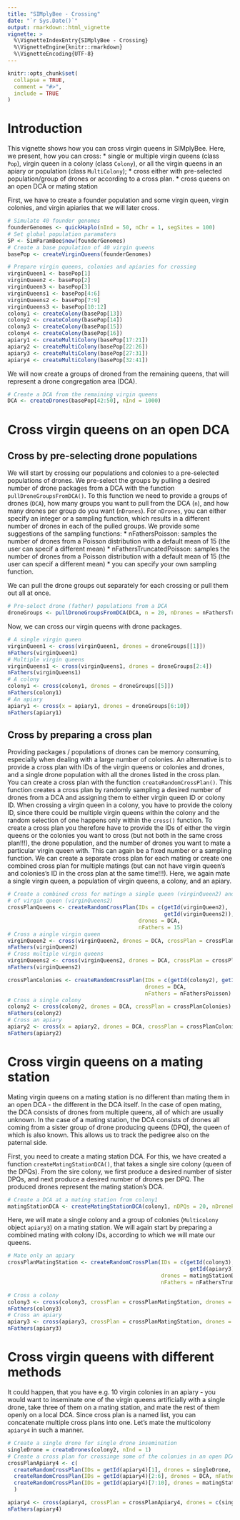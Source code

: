 ```yaml
---
title: "SIMplyBee - Crossing"
date: "`r Sys.Date()`"
output: rmarkdown::html_vignette
vignette: >
  %\VignetteIndexEntry{SIMplyBee - Crossing}
  %\VignetteEngine{knitr::rmarkdown}
  %\VignetteEncoding{UTF-8}
---
```


```r
knitr::opts_chunk$set(
  collapse = TRUE,
  comment = "#>",
  include = TRUE
)
```
# Introduction

This vignette shows how you can cross virgin queens in SIMplyBee. Here, we present, how you can cross:
* single or multiple virgin queens (class `Pop`), virgin queen in a colony (class `Colony`), or all the virgin queens in an apiary or population (class `MultiColony`);
* cross either with pre-selected population/group of drones or according to a cross plan.
* cross queens on an open DCA or mating station

First, we have to create a founder population and some virgin queen, virgin colonies, and virgin apiaries
that we will later cross.
```r
# Simulate 40 founder genomes
founderGenomes <- quickHaplo(nInd = 50, nChr = 1, segSites = 100)
# Set global population paramaters
SP <- SimParamBee$new(founderGenomes)
# Create a base population of 40 virgin queens
basePop <- createVirginQueens(founderGenomes)

# Prepare virgin queens, colonies and apiaries for crossing
virginQueen1 <- basePop[1]
virginQueen2 <- basePop[2]
virginQueen3 <- basePop[3]
virginQueens1 <- basePop[4:6]
virginQueens2 <- basePop[7:9]
virginQueens3 <- basePop[10:12]
colony1 <- createColony(basePop[13])
colony2 <- createColony(basePop[14])
colony3 <- createColony(basePop[15])
colony4 <- createColony(basePop[16])
apiary1 <- createMultiColony(basePop[17:21])
apiary2 <- createMultiColony(basePop[22:26])
apiary3 <- createMultiColony(basePop[27:31])
apiary4 <- createMultiColony(basePop[32:41])
```

We will now create a groups of droned from the remaining queens, that will represent a drone congregation area (DCA).
```r
# Create a DCA from the remaining virgin queens
DCA <- createDrones(basePop[42:50], nInd = 1000)
```

# Cross virgin queens on an open DCA
## Cross by pre-selecting drone populations
We will start by crossing our populations and colonies to a pre-selected populations of drones. We pre-select the groups by pulling a desired number of drone packages from a DCA with the function `pullDroneGroupsFromDCA()`. To this function we need to provide a groups of drones (`DCA`), how many groups you want to pull from the DCA (`n`), and how many drones per group do you want (`nDrones`). For `nDrones`, you can either specify an integer or a sampling function, which results in a different number of drones in each of the pulled groups. We provide some suggestions of the sampling functions:
* nFathersPoisson: samples the number of drones from a Poisson distribution with a default mean of 15 (the user can specif a different mean)
* nFathersTruncatedPoisson: samples the number of drones from a Poisson distribution with a default mean of 15 (the user can specif a different mean)
* you can specify your own sampling function.

We can pull the drone groups out separately for each crossing or pull them out all at once.
```r
# Pre-select drone (father) populations from a DCA
droneGroups <- pullDroneGroupsFromDCA(DCA, n = 20, nDrones = nFathersTruncPoisson)
```


Now, we can cross our virgin queens with drone packages.
```r
# A single virgin queen
virginQueen1 <- cross(virginQueen1, drones = droneGroups[[1]])
nFathers(virginQueen1)
# Multiple virgin queens
virginQueens1 <- cross(virginQueens1, drones = droneGroups[2:4])
nFathers(virginQueens1)
# A colony
colony1 <- cross(colony1, drones = droneGroups[[5]])
nFathers(colony1)
# An apiary
apiary1 <- cross(x = apiary1, drones = droneGroups[6:10])
nFathers(apiary1)
```

## Cross by preparing a cross plan
Providing packages / populations of drones can be memory consuming, especially when dealing with a large number of colonies. An alternative is to provide a cross plan with IDs of the virgin queens or colonies and drones, and a single drone population with all the drones listed in the cross plan. You can create a cross plan with the function `createRandomCrossPlan()`. This function creates a cross plan by randomly sampling a desired number of drones from a DCA and assigning them to either virgin queen ID or colony ID. When crossing a virgin queen in a colony, you have to provide the colony ID, since there could be multiple virgin queens within the colony and the random selection of one happens only within the `cross()` function. To create a cross plan you therefore have to provide the IDs of either the virgin queens or the colonies you want to cross (but not both in the same cross plan!!!), the drone population, and the number of drones you want to mate a particular virgin queen with. This can again be a fixed number or a sampling function. We can create a separate cross plan for each mating or create one combined cross plan for multiple matings (but can not have virgin queen's and colonies's ID in the cross plan at the same time!!!). Here, we again mate a single virgin queen, a population of virgin queens, a colony, and an apiary.
```r
# Create a combined cross for matingn a single queen (virginQueen2) and a population
# of virgin queen (virginQueens2)
crossPlanQueens <- createRandomCrossPlan(IDs = c(getId(virginQueen2),
                                                 getId(virginQueens2)),
                                         drones = DCA,
                                         nFathers = 15)
# Cross a aingle virgin queen
virginQueen2 <- cross(virginQueen2, drones = DCA, crossPlan = crossPlanQueens)
nFathers(virginQueen2)
# Cross multiple virgin queens
virginQueens2 <- cross(virginQueens2, drones = DCA, crossPlan = crossPlanQueens)
nFathers(virginQueens2)

crossPlanColonies <- createRandomCrossPlan(IDs = c(getId(colony2), getId(apiary2)),
                                           drones = DCA,
                                           nFathers = nFathersPoisson)
# Cross a single colony
colony2 <- cross(colony2, drones = DCA, crossPlan = crossPlanColonies)
nFathers(colony2)
# Cross an apiary
apiary2 <- cross(x = apiary2, drones = DCA, crossPlan = crossPlanColonies)
nFathers(apiary2)
```

# Cross virgin queens on a mating station
Mating virgin queens on a mating station is no different than mating them in an open DCA - the different in the DCA itself. In the case of open mating, the DCA consists of drones from multiple queens, all of which are usually unknown. In the case of a mating station, the DCA consists of drones all coming from a sister group of drone producing queens (DPQ), the queen of which is also known. This allows us to track the pedigree also on the paternal side.

First, you need to create a mating station DCA. For this, we have created a function `createMatingStationDCA()`, that takes a single sire colony (queen of the DPQs). From the sire colony, we first produce a desired number of sister DPQs, and next produce a desired number of drones per DPQ. The produced drones represent the mating station's DCA.
```r
# Create a DCA at a mating station from colony1
matingStationDCA <- createMatingStationDCA(colony1, nDPQs = 20, nDronePerDPQ = 1000)
```

Here, we will mate a single colony and a group of colonies (`Multicolony` object `apiary3`) on a mating station. We will again start by preparing a combined mating with colony IDs, according to which we will mate our queens.
```r
# Mate only an apiary
crossPlanMatingStation <- createRandomCrossPlan(IDs = c(getId(colony3), 
                                                         getId(apiary3)),
                                                drones = matingStationDCA,
                                                nFathers = nFathersTruncPoisson)

# Cross a colony
colony3 <- cross(colony3, crossPlan = crossPlanMatingStation, drones = matingStationDCA)
nFathers(colony3)
# Cross an apiary
apiary3 <- cross(apiary3, crossPlan = crossPlanMatingStation, drones = matingStationDCA)
nFathers(apiary3)
```

# Cross virgin queens with different methods
It could happen, that you have e.g. 10 virgin colonies in an apiary - you would want to inseminate one of the virgin queens artificially with a single drone, take three of them on a mating station, and mate the rest of them openly on a local DCA. Since cross plan is a named list, you can concatenate multiple cross plans into one. Let's mate the multicolony `apiary4` in such a manner.
```r
# Create a single drone for single drone insemination
singleDrone = createDrones(colony2, nInd = 1)
# Create a cross plan for crossinge some of the colonies in an open DCA, some with single drone, and some on a mating station
crossPlanApiary4 <- c(
  createRandomCrossPlan(IDs = getId(apiary4)[1], drones = singleDrone, nFathers = 1),
  createRandomCrossPlan(IDs = getId(apiary4)[2:6], drones = DCA, nFathers = nFathersTruncPoisson),
  createRandomCrossPlan(IDs = getId(apiary4)[7:10], drones = matingStationDCA, nFathers = nFathersTruncPoisson)
  )

apiary4 <- cross(apiary4, crossPlan = crossPlanApiary4, drones = c(singleDrone, DCA, matingStationDCA))
nFathers(apiary4)
```




